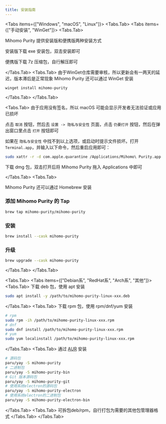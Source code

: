 ```yaml
---
title: 安装指南
---
```



<Tabs items={["Windows", "macOS", "Linux"]}>
<Tabs.Tab>
<Tabs items={["手动安装", "WinGet"]}>
<Tabs.Tab>

Mihomo Purity 提供安装版和便携版两种安装方式

安装版下载 exe 安装包，双击安装即可

便携版下载 7z 压缩包，自行解压即可

</Tabs.Tab>
<Tabs.Tab>
<Callout type="info">
由于WinGet仓库需要审核，所以更新会有一两天的延迟，版本滞后是正常现象
</Callout>
Mihomo Purity 还可以通过 WinGet 安装

```shell
winget install mihomo-purity
```

</Tabs.Tab>
</Tabs>
</Tabs.Tab>

<Tabs.Tab>
<Callout type="info">
由于应用没有签名，所以 macOS 可能会显示开发者无法验证或应用已损坏

点击 `取消` 按钮，然后去 `设置 -> 隐私与安全性` 页面，点击 `仍要打开` 按钮，然后在弹出窗口里点击 `打开` 按钮即可

如果在 `隐私与安全性` 中找不到以上选项，或启动时提示文件损坏。打开 `Terminal.app`，并输入以下命令，然后重启应用即可：

```bash
sudo xattr -r -d com.apple.quarantine /Applications/Mihomo\ Purity.app
```

</Callout>
<Tabs items={["手动安装", "Homebrew"]}>
<Tabs.Tab>

下载 dmg 包，双击打开后将 Mihomo Purity 拖入 Applications 中即可

</Tabs.Tab>
<Tabs.Tab>

Mihomo Purity 还可以通过 Homebrew 安装

### 添加 Mihomo Purity 的 Tap

```bash
brew tap mihomo-purity/mihomo-purity
```

### 安装

```bash
brew install --cask mihomo-purity
```

### 升级

```bash
brew upgrade --cask mihomo-purity
```

</Tabs.Tab>
</Tabs>
</Tabs.Tab>

<Tabs.Tab>
<Tabs items={["Debian系", "RedHat系", "Arch系", "其他"]}>
<Tabs.Tab>
下载 deb 包，使用 apt 安装

```bash
sudo apt install -y /path/to/mihomo-purity-linux-xxx.deb
```

</Tabs.Tab>
<Tabs.Tab>
下载 rpm 包，使用 rpm/dnf/yum 安装

```bash
# rpm
sudo rpm -ih /path/to/mihomo-purity-linux-xxx.rpm
# dnf
sudo dnf install /path/to/mihomo-purity-linux-xxx.rpm
# yum
sudo yum localinstall /path/to/mihomo-purity-linux-xxx.rpm
```

</Tabs.Tab>
<Tabs.Tab>
通过 [AUR](https://aur.archlinux.org/packages?O=0&K=mihomo-purity) 安装

```bash
# 源码包
paru/yay -S mihomo-purity
# 二进制包
paru/yay -S mihomo-purity-bin
# Git 版本源码包
paru/yay -S mihomo-purity-git
# 使用系统electron的源码包
paru/yay -S mihomo-purity-electron
# 使用系统electron的二进制包
paru/yay -S mihomo-purity-electron-bin
```

</Tabs.Tab>
<Tabs.Tab>
可拆包deb/rpm，自行打包为需要的其他包管理器格式
</Tabs.Tab>
</Tabs>
</Tabs.Tab>

</Tabs>
